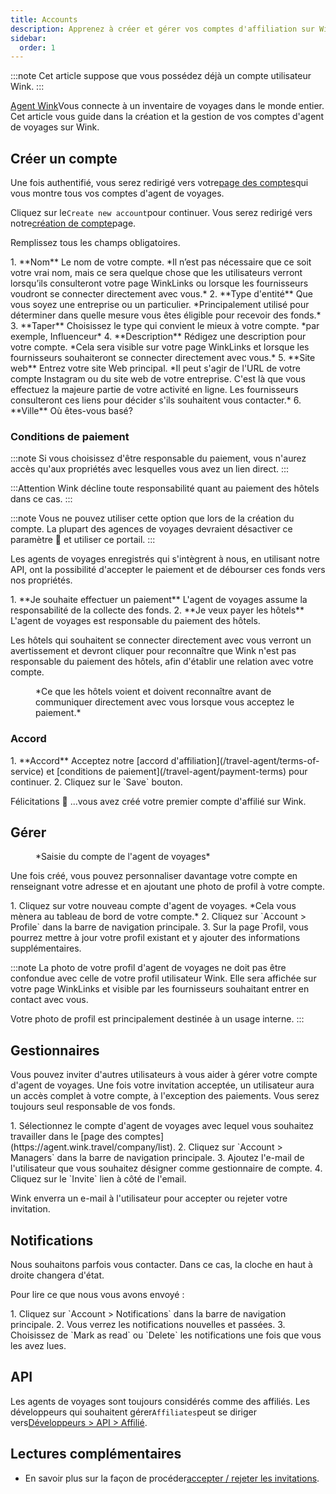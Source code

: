 ```yaml
---
title: Accounts
description: Apprenez à créer et gérer vos comptes d'affiliation sur Wink.
sidebar:
  order: 1
---
```


:::note
Cet article suppose que vous possédez déjà un compte utilisateur Wink.
:::

[Agent Wink](https://agent.wink.travel)Vous connecte à un inventaire de voyages dans le monde entier. Cet article vous guide dans la création et la gestion de vos comptes d'agent de voyages sur Wink.

## Créer un compte

Une fois authentifié, vous serez redirigé vers votre[page des comptes](https://agent.wink.travel/company/list)qui vous montre tous vos comptes d'agent de voyages.

Cliquez sur le`Create new account`pour continuer. Vous serez redirigé vers notre[création de compte](https://agent.wink.travel/company/create)page.

Remplissez tous les champs obligatoires.

<Steps>
  1. **Nom** Le nom de votre compte. *Il n’est pas nécessaire que ce soit votre vrai nom, mais ce sera quelque chose que les utilisateurs verront lorsqu’ils consulteront votre page WinkLinks ou lorsque les fournisseurs voudront se connecter directement avec vous.*
  2. **Type d'entité** Que vous soyez une entreprise ou un particulier. *Principalement utilisé pour déterminer dans quelle mesure vous êtes éligible pour recevoir des fonds.*
  3. **Taper** Choisissez le type qui convient le mieux à votre compte. *par exemple, Influenceur*
  4. **Description** Rédigez une description pour votre compte. *Cela sera visible sur votre page WinkLinks et lorsque les fournisseurs souhaiteront se connecter directement avec vous.*
  5. **Site web** Entrez votre site Web principal. *Il peut s'agir de l'URL de votre compte Instagram ou du site web de votre entreprise. C'est là que vous effectuez la majeure partie de votre activité en ligne. Les fournisseurs consulteront ces liens pour décider s'ils souhaitent vous contacter.*
  6. **Ville** Où êtes-vous basé?
</Steps>


### Conditions de paiement

:::note
Si vous choisissez d'être responsable du paiement, vous n'aurez accès qu'aux propriétés avec lesquelles vous avez un lien direct.
:::

:::Attention
Wink décline toute responsabilité quant au paiement des hôtels dans ce cas.
:::

:::note
Vous ne pouvez utiliser cette option que lors de la création du compte. La plupart des agences de voyages devraient désactiver ce paramètre 🛑 et utiliser ce portail.
:::

Les agents de voyages enregistrés qui s'intègrent à nous, en utilisant notre API, ont la possibilité d'accepter le paiement et de débourser ces fonds vers nos propriétés.

<Steps>
  1. **Je souhaite effectuer un paiement** L'agent de voyages assume la responsabilité de la collecte des fonds.
  2. **Je veux payer les hôtels** L'agent de voyages est responsable du paiement des hôtels.
</Steps>


Les hôtels qui souhaitent se connecter directement avec vous verront un avertissement et devront cliquer pour reconnaître que Wink n'est pas responsable du paiement des hôtels, afin d'établir une relation avec votre compte.

<figure>
  <CloudinaryImage width="700" height="220" resize="scale" quality="best" alt="Propriété reconnaissant la relation TA" src="academy/property-ta-agreement" errorImage="noimage_opaque_nyrtl0.png" />

  <figcaption>*Ce que les hôtels voient et doivent reconnaître avant de communiquer directement avec vous lorsque vous acceptez le paiement.*</figcaption>
</figure>


### Accord

<Steps>
  1. **Accord** Acceptez notre [accord d'affiliation](/travel-agent/terms-of-service) et [conditions de paiement](/travel-agent/payment-terms) pour continuer.
  2. Cliquez sur le `Save` bouton.
</Steps>


Félicitations 🎉 ...vous avez créé votre premier compte d'affilié sur Wink.

## Gérer

<figure>
  <CloudinaryImage width="350" height="445" resize="scale" quality="best" alt="Compte d'agent de voyages" src="academy/travel-agent" errorImage="noimage_opaque_nyrtl0.png" />

  <figcaption>*Saisie du compte de l'agent de voyages*</figcaption>
</figure>


Une fois créé, vous pouvez personnaliser davantage votre compte en renseignant votre adresse et en ajoutant une photo de profil à votre compte.

<Steps>
  1. Cliquez sur votre nouveau compte d'agent de voyages. *Cela vous mènera au tableau de bord de votre compte.*
  2. Cliquez sur `Account > Profile` dans la barre de navigation principale.
  3. Sur la page Profil, vous pourrez mettre à jour votre profil existant et y ajouter des informations supplémentaires.
</Steps>


:::note
La photo de votre profil d'agent de voyages ne doit pas être confondue avec celle de votre profil utilisateur Wink. Elle sera affichée sur votre page WinkLinks et visible par les fournisseurs souhaitant entrer en contact avec vous.

Votre photo de profil est principalement destinée à un usage interne.
:::

## Gestionnaires

Vous pouvez inviter d'autres utilisateurs à vous aider à gérer votre compte d'agent de voyages. Une fois votre invitation acceptée, un utilisateur aura un accès complet à votre compte, à l'exception des paiements. Vous serez toujours seul responsable de vos fonds.

<Steps>
  1. Sélectionnez le compte d'agent de voyages avec lequel vous souhaitez travailler dans le [page des comptes](https://agent.wink.travel/company/list).
  2. Cliquez sur `Account > Managers` dans la barre de navigation principale.
  3. Ajoutez l'e-mail de l'utilisateur que vous souhaitez désigner comme gestionnaire de compte.
  4. Cliquez sur le `Invite` lien à côté de l'email.
</Steps>


Wink enverra un e-mail à l'utilisateur pour accepter ou rejeter votre invitation.

## Notifications

Nous souhaitons parfois vous contacter. Dans ce cas, la cloche en haut à droite changera d'état.

Pour lire ce que nous vous avons envoyé :

<Steps>
  1. Cliquez sur `Account > Notifications` dans la barre de navigation principale.
  2. Vous verrez les notifications nouvelles et passées.
  3. Choisissez de `Mark as read` ou `Delete` les notifications une fois que vous les avez lues.
</Steps>


## API

Les agents de voyages sont toujours considérés comme des affiliés. Les développeurs qui souhaitent gérer`Affiliates`peut se diriger vers[Développeurs > API > Affilié](/developers/apis/#affiliate-api).

## Lectures complémentaires

* En savoir plus sur la façon de procéder[accepter / rejeter les invitations](/user/invites).

